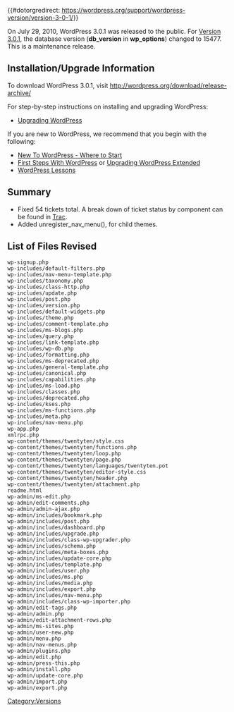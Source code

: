 {{#dotorgredirect: https://wordpress.org/support/wordpress-version/version-3-0-1/}}
{{Languages|
{{en|Version 3.0.1}}
{{ja|Version 3.0.1}}
{{pt-br|Versão 3.0.1}}
{{th|รุ่น 3.0.1}}
}}

On July 29, 2010, WordPress 3.0.1 was released to the public. For [[Version_3.0.1|Version 3.0.1]], the database version ('''db_version''' in '''wp_options''') changed to 15477. This is a maintenance release.

==Installation/Upgrade Information==
To download WordPress 3.0.1, visit http://wordpress.org/download/release-archive/

For step-by-step instructions on installing and upgrading WordPress:

* [[Upgrading WordPress]]

If you are new to WordPress, we recommend that you begin with the following:
* [[New To WordPress - Where to Start]]
* [[First Steps With WordPress]] or [[Upgrading WordPress Extended]]
* [[WordPress Lessons]]

== Summary ==
* Fixed 54 tickets total. A break down of ticket status by component can be found in [http://core.trac.wordpress.org/milestone/3.0.1 Trac].
* Added unregister_nav_menu(), for child themes.

==List of Files Revised==
<pre>
wp-signup.php
wp-includes/default-filters.php
wp-includes/nav-menu-template.php
wp-includes/taxonomy.php
wp-includes/class-http.php
wp-includes/update.php
wp-includes/post.php
wp-includes/version.php
wp-includes/default-widgets.php
wp-includes/theme.php
wp-includes/comment-template.php
wp-includes/ms-blogs.php
wp-includes/query.php
wp-includes/link-template.php
wp-includes/wp-db.php
wp-includes/formatting.php
wp-includes/ms-deprecated.php
wp-includes/general-template.php
wp-includes/canonical.php
wp-includes/capabilities.php
wp-includes/ms-load.php
wp-includes/classes.php
wp-includes/deprecated.php
wp-includes/kses.php
wp-includes/ms-functions.php
wp-includes/meta.php
wp-includes/nav-menu.php
wp-app.php
xmlrpc.php
wp-content/themes/twentyten/style.css
wp-content/themes/twentyten/functions.php
wp-content/themes/twentyten/loop.php
wp-content/themes/twentyten/page.php
wp-content/themes/twentyten/languages/twentyten.pot
wp-content/themes/twentyten/editor-style.css
wp-content/themes/twentyten/header.php
wp-content/themes/twentyten/attachment.php
readme.html
wp-admin/ms-edit.php
wp-admin/edit-comments.php
wp-admin/admin-ajax.php
wp-admin/includes/bookmark.php
wp-admin/includes/post.php
wp-admin/includes/dashboard.php
wp-admin/includes/upgrade.php
wp-admin/includes/class-wp-upgrader.php
wp-admin/includes/schema.php
wp-admin/includes/meta-boxes.php
wp-admin/includes/update-core.php
wp-admin/includes/template.php
wp-admin/includes/user.php
wp-admin/includes/ms.php
wp-admin/includes/media.php
wp-admin/includes/export.php
wp-admin/includes/nav-menu.php
wp-admin/includes/class-wp-importer.php
wp-admin/edit-tags.php
wp-admin/admin.php
wp-admin/edit-attachment-rows.php
wp-admin/ms-sites.php
wp-admin/user-new.php
wp-admin/menu.php
wp-admin/nav-menus.php
wp-admin/plugins.php
wp-admin/edit.php
wp-admin/press-this.php
wp-admin/install.php
wp-admin/update-core.php
wp-admin/import.php
wp-admin/export.php
</pre>

{{Versions}}

[[Category:Versions]]